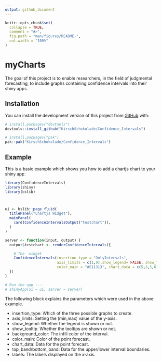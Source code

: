 ```yaml
---
output: github_document
---
```


<!-- README.md is generated from README.Rmd. Please edit that file -->

```r
knitr::opts_chunk$set(
  collapse = TRUE,
  comment = "#>",
  fig.path = "man/figures/README-",
  out.width = "100%"
)
```

# myCharts

<!-- badges: start -->
<!-- badges: end -->

The goal of this project is to enable researchers, in the field of judgmental forecasting, to include graphs containing confidence intervals into their shiny apps.

## Installation

You can install the development version of this project from [GitHub](https://github.com/) with:
```r
# install.packages("devtools")
devtools::install_github("KirschSchokolade/Confidence_Intervals")
```

``` r
# install.packages("pak")
pak::pak("KirschSchokolade/Confidence_Intervals")
```

## Example

This is a basic example which shows you how to add a chartjs chart to your shiny app:

```r
library(ConfidenceIntervals)
library(shiny)
library(bslib)



ui <- bslib::page_fluid(
  titlePanel("Chartjs Widget"),
  mainPanel(
    card(ConfidenceIntervalsOutput("testchart")),
  )
)

server <- function(input, output) {
  output$testchart <- renderConfidenceIntervals({

    # The  widget
    ConfidenceIntervals(insertion_type = "OnlyIntervals",
                        axis_limits = c(1,9),show_legend= FALSE, show_tooltip = FALSE, background_color = "#0466f9",
                        color_main = "#E11313", chart_data = c(5,3,5,6), top_band= c(6,6,6,6), bottom_band = c(4,4,4,4), labels= c("Eins", "zwei", "drei", "vier", "sechs"))
  })
}

# Run the app ----
# shinyApp(ui = ui, server = server)
```

The following block explains the parameters which were used in the above example.

* insertion_type: Which of the three possible graphs to create.
* axis_limits: Setting the (min,max) value of the y-axis.
* show_legend: Whether the legend is shown or not.
* show_tooltip: Whether the tooltips are shown or not.
* background_color: The infill color of the interval.
* color_main: Color of the point forecast.
* chart_data: Data for the point forecast.
* top_band/bottom_band: Data for the upper/lower interval boundaries.
* labels: The labels displayed on the x-axis.

